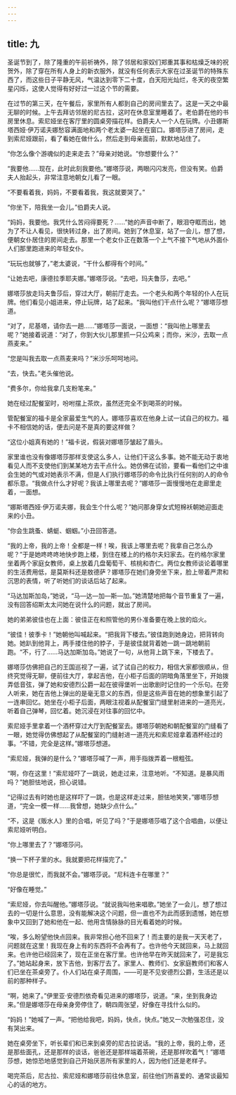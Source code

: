 ```yaml
---
---
---
```

title: 九
---




圣诞节到了，除了隆重的午前祈祷外，除了邻居和家奴们郑重其事和枯燥乏味的祝贺外，除了穿在所有人身上的新衣服外，就没有任何表示大家在过圣诞节的特殊东西了，而这些日子平静无风，气温达到零下二十度，白天阳光灿烂，冬天的夜空繁星闪烁，这使人觉得有好好过一过这个节的需要。

在过节的第三天，在午餐后，家里所有人都到自己的房间里去了。这是一天之中最无聊的时候。上午去拜访邻居的尼古拉，这时在休息室里睡着了。老伯爵在他的书房里休息。索尼娅坐在客厅里的圆桌旁描花样。伯爵夫人一个人在玩牌。小丑娜斯塔西娅·伊万诺夫娜愁容满面地和两个老太婆一起坐在窗口。娜塔莎进了房间，走到索尼娅跟前，看了看她在做什么，然后走到母亲面前，默默地站住了。

“你怎么像个游魂似的走来走去？”母亲对她说。“你想要什么？”

“我要他……现在，此时此刻我要他。”娜塔莎说，两眼闪闪发亮，但没有笑。伯爵夫人抬起头，非常注意地朝女儿看了一眼。

“不要看着我，妈妈，不要看着我，我这就要哭了。”

“你坐下，陪我坐一会儿。”伯爵夫人说。

“妈妈，我要他。我凭什么苦闷得要死？……”她的声音中断了，眼泪夺眶而出，她为了不让人看见，很快转过身，出了房间。她到了休息室，站了一会儿，想了想，便朝女仆居住的房间走去。那里一个老女仆正在数落一个上气不接下气地从外面仆人们那里跑进来的年轻女仆。

“玩玩也就够了，”老太婆说，“干什么都得有个时间。”

“让她去吧，康德拉季耶夫娜。”娜塔莎说。“去吧，玛夫鲁莎，去吧。”

娜塔莎放走玛夫鲁莎后，穿过大厅，朝前厅走去。一个老头和两个年轻的仆人在玩牌。他们看见小姐进来，停止玩牌，站了起来。“我叫他们干点什么呢？”娜塔莎想道。

“对了，尼基塔，请你去一趟……”娜塔莎一面说，一面想：“我叫他上哪里去呢？”她接着说道：“对了，你到大伙儿那里抓一只公鸡来；而你，米沙，去取一点燕麦来。”

“您是叫我去取一点燕麦来吗？”米沙乐呵呵地问。

“去，快去。”老头催他说。

“费多尔，你给我拿几支粉笔来。”

她在经过配餐室时，吩咐摆上茶炊，虽然还完全不到喝茶的时候。

管配餐室的福卡是全家最爱生气的人。娜塔莎喜欢在他身上试一试自己的权力。福卡不相信她的话，便去问是不是真的要这样做？

“这位小姐真有她的！”福卡说，假装对娜塔莎皱起了眉头。

家里谁也没有像娜塔莎那样支使这么多人，让他们干这么多事。她不能无动于衷地看见人而不支使他们到某某地方去干点什么。她仿佛在试验，要看一看他们之中谁会生她的气或对她表示不满，但是人们执行娜塔莎的命令比执行任何别的人的命令都乐意。“我做点什么才好呢？我该上哪里去呢？”娜塔莎一面慢慢地在走廊里走着，一面想。

“娜斯塔西娅·伊万诺夫娜，我会生个什么呢？”她问那身穿女式短棉袄朝她迎面走来的小丑。

“你会生跳蚤、蜻蜓、蝈蝈。”小丑回答道。

“我的上帝，我的上帝！全都是一样！唉，我该上哪里去呢？我拿自己怎么办呢？”于是她咚咚咚地快步跑上楼，到住在楼上的约格尔夫妇家去。在约格尔家里坐着两个家庭女教师，桌上放着几盘葡萄干、核桃和杏仁。两位女教师谈论着哪里的生活费用低，是莫斯科还是敖德萨？娜塔莎在她们身旁坐下来，脸上带着严肃和沉思的表情，听了听她们的谈话后站了起来。

“马达加斯加岛，”她说，“马—达—加—斯—加。”她清楚地把每个音节重复了一遍，没有回答绍斯太太问她在说什么的问题，就出了房间。

她的弟弟彼佳也在上面：彼佳正在和照管他的男仆准备要在晚上放的焰火。

“彼佳！彼季卡！”她朝他叫喊起来。“把我背下楼去。”彼佳跑到她身边，把背转向她。她趴到他背上，两手搂住他的脖子，于是彼佳就背着她一跳一跳地朝前跑。“不，行了……马达加斯加岛。”她说了一句，从他背上跳下来，下楼去了。

娜塔莎仿佛把自己的王国巡视了一遍，试了试自己的权力，相信大家都很顺从，但终究觉得无聊，便前往大厅，拿起吉他，在小柜子后面的阴暗角落里坐下，开始拨弄低音弦，弹了她和安德烈公爵一起在彼得堡听一出歌剧时记住的一个乐句。在旁人听来，她在吉他上弹出的是毫无意义的东西，但是这些声音在她的想象里引起了一连串回忆。她坐在小柜子后面，两眼注视着从配餐室门缝里射进来的一道亮光，听着自己弹琴，回忆着。她沉浸在对往事的回忆中。

索尼娅手里拿着一个酒杯穿过大厅到配餐室去。娜塔莎朝她和朝配餐室的门缝看了一眼，她觉得仿佛想起了从配餐室的门缝射进一道亮光和索尼娅拿着酒杯经过的事。“不错，完全是这样。”娜塔莎想道。

“索尼娅，我弹的是什么？”娜塔莎喊了一声，用手指拨弄着一根粗弦。

“啊，你在这里！”索尼娅吓了一跳说，她走过来，注意地听。“不知道。是暴风雨吗？”她胆怯地说，担心说错。

“记得过去有时她也是这样吓了一跳，也是这样走过来，胆怯地笑笑，”娜塔莎想道，“完全一模一样……我曾想，她缺少点什么。”

“不，这是《贩水人》里的合唱，听见了吗？”于是娜塔莎唱了这个合唱曲，以便让索尼娅听明白。

“你上哪里去了？”娜塔莎问。

“换一下杯子里的水。我就要把花样描完了。”

“你总是很忙，而我就不会。”娜塔莎说。“尼科连卡在哪里？”

“好像在睡觉。”

“索尼娅，你去叫醒他。”娜塔莎说。“就说我叫他来唱歌。”她坐了一会儿，想了想过去的一切是什么意思，没有能解决这个问题，但一直也不为此而感到遗憾，她在想象中又回到了她和他在一起、他用含情脉脉的目光看着她的时候。

“唉，多么盼望他快点回来。我非常担心他不回来了！而主要的是我一天天老了，问题就在这里！我现在身上有的东西将不会再有了。也许他今天就回来，马上就回来。也许他已经回来了，现在正坐在客厅里。也许他早在昨天就回来了，可是我忘了。”她站起身来，放下吉他，到客厅去了。家里人、教师们、女家庭教师们和客人们已坐在茶桌旁了。仆人们站在桌子周围，——可是不见安德烈公爵，生活还是以前的那种样子。

“啊，她来了。”伊里亚·安德烈依奇看见进来的娜塔莎，说道。“来，坐到我身边来。”但是娜塔莎在母亲身旁停住了，朝四周张望，好像在寻找什么似的。

“妈妈！”她喊了一声。“把他给我吧，妈妈，快点，快点。”她又一次勉强忍住，没有哭出来。

她在桌旁坐下，听长辈们和已来到桌旁的尼古拉说话。“我的上帝，我的上帝，还是那些面孔，还是那样的谈话，爸爸还是那样端着茶碗，还是那样吹着气！”娜塔莎想，她惊恐地感觉到自己开始厌恶所有家里的人，因为他们还是老样子。

喝完茶后，尼古拉、索尼娅和娜塔莎前往休息室，前往他们所喜爱的、通常谈最知心的话的地方。